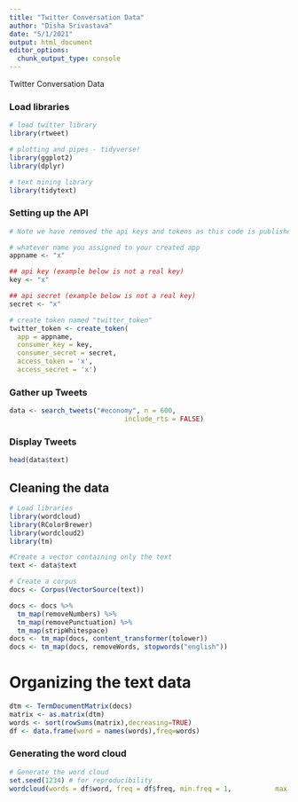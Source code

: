 ```yaml
---
title: "Twitter Conversation Data"
author: "Disha Srivastava"
date: "5/1/2021"
output: html_document
editor_options: 
  chunk_output_type: console
---
```


Twitter Conversation Data

### Load libraries 
```r
# load twitter library 
library(rtweet)

# plotting and pipes - tidyverse!
library(ggplot2)
library(dplyr)

# text mining library
library(tidytext)
```

### Setting up the API 
```r
# Note we have removed the api keys and tokens as this code is published in GitHub. Hence, the wordcloud may not be working at the moment. 

# whatever name you assigned to your created app
appname <- "x"

## api key (example below is not a real key)
key <- "x"

## api secret (example below is not a real key)
secret <- "x"

# create token named "twitter_token"
twitter_token <- create_token(
  app = appname,
  consumer_key = key,
  consumer_secret = secret,
  access_token = 'x',
  access_secret = 'x')
```

### Gather up Tweets 
```r
data <- search_tweets("#economy", n = 600,
                             include_rts = FALSE)
```

### Display Tweets 
```r
head(data$text)
```

## Cleaning the data 
```r
# Load libraries 
library(wordcloud)
library(RColorBrewer)
library(wordcloud2)
library(tm)

#Create a vector containing only the text
text <- data$text

# Create a corpus  
docs <- Corpus(VectorSource(text))

docs <- docs %>%
  tm_map(removeNumbers) %>%
  tm_map(removePunctuation) %>%
  tm_map(stripWhitespace)
docs <- tm_map(docs, content_transformer(tolower))
docs <- tm_map(docs, removeWords, stopwords("english"))
```

# Organizing the text data 
```r
dtm <- TermDocumentMatrix(docs) 
matrix <- as.matrix(dtm) 
words <- sort(rowSums(matrix),decreasing=TRUE) 
df <- data.frame(word = names(words),freq=words)
```


### Generating the word cloud 
```r
# Generate the word cloud
set.seed(1234) # for reproducibility 
wordcloud(words = df$word, freq = df$freq, min.freq = 1,           max.words=200, random.order=FALSE, rot.per=0.35,            colors=brewer.pal(8, "Dark2"))
```
